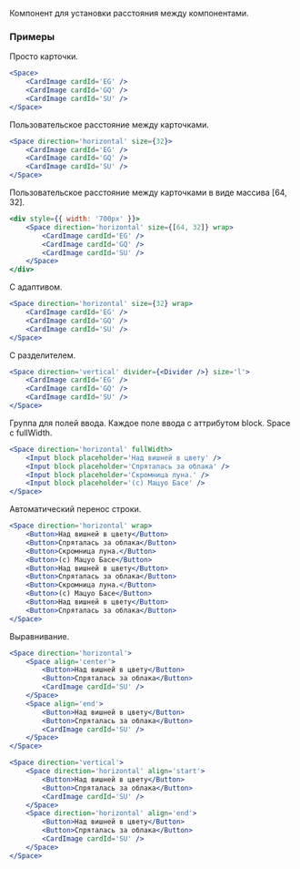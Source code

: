 Компонент для установки расстояния между компонентами.

### Примеры

Просто карточки.

```jsx live
<Space>
    <CardImage cardId='EG' />
    <CardImage cardId='GQ' />
    <CardImage cardId='SU' />
</Space>
```

Пользовательское расстояние между карточками.

```jsx live
<Space direction='horizontal' size={32}>
    <CardImage cardId='EG' />
    <CardImage cardId='GQ' />
    <CardImage cardId='SU' />
</Space>
```

Пользовательское расстояние между карточками в виде массива [64, 32].

```jsx live
<div style={{ width: '700px' }}>
    <Space direction='horizontal' size={[64, 32]} wrap>
        <CardImage cardId='EG' />
        <CardImage cardId='GQ' />
        <CardImage cardId='SU' />
    </Space>
</div>
```

С адаптивом.

```jsx live
<Space direction='horizontal' size={32} wrap>
    <CardImage cardId='EG' />
    <CardImage cardId='GQ' />
    <CardImage cardId='SU' />
</Space>
```

С разделителем.

```jsx live
<Space direction='vertical' divider={<Divider />} size='l'>
    <CardImage cardId='EG' />
    <CardImage cardId='GQ' />
    <CardImage cardId='SU' />
</Space>
```

Группа для полей ввода. Каждое поле ввода с аттрибутом block. Space c fullWidth.

```jsx live
<Space direction='horizontal' fullWidth>
    <Input block placeholder='Над вишней в цвету' />
    <Input block placeholder='Спряталась за облака' />
    <Input block placeholder='Скромница луна.' />
    <Input block placeholder='(с) Мацуо Басе' />
</Space>
```

Автоматический перенос строки.

```jsx live
<Space direction='horizontal' wrap>
    <Button>Над вишней в цвету</Button>
    <Button>Спряталась за облака</Button>
    <Button>Скромница луна.</Button>
    <Button>(с) Мацуо Басе</Button>
    <Button>Над вишней в цвету</Button>
    <Button>Спряталась за облака</Button>
    <Button>Скромница луна.</Button>
    <Button>(с) Мацуо Басе</Button>
    <Button>Над вишней в цвету</Button>
    <Button>Спряталась за облака</Button>
</Space>
```

Выравнивание.

```jsx live
<Space direction='horizontal'>
    <Space align='center'>
        <Button>Над вишней в цвету</Button>
        <Button>Спряталась за облака</Button>
        <CardImage cardId='SU' />
    </Space>
    <Space align='end'>
        <Button>Над вишней в цвету</Button>
        <Button>Спряталась за облака</Button>
        <CardImage cardId='SU' />
    </Space>
</Space>
```

```jsx live
<Space direction='vertical'>
    <Space direction='horizontal' align='start'>
        <Button>Над вишней в цвету</Button>
        <Button>Спряталась за облака</Button>
        <CardImage cardId='SU' />
    </Space>
    <Space direction='horizontal' align='end'>
        <Button>Над вишней в цвету</Button>
        <Button>Спряталась за облака</Button>
        <CardImage cardId='SU' />
    </Space>
</Space>
```
